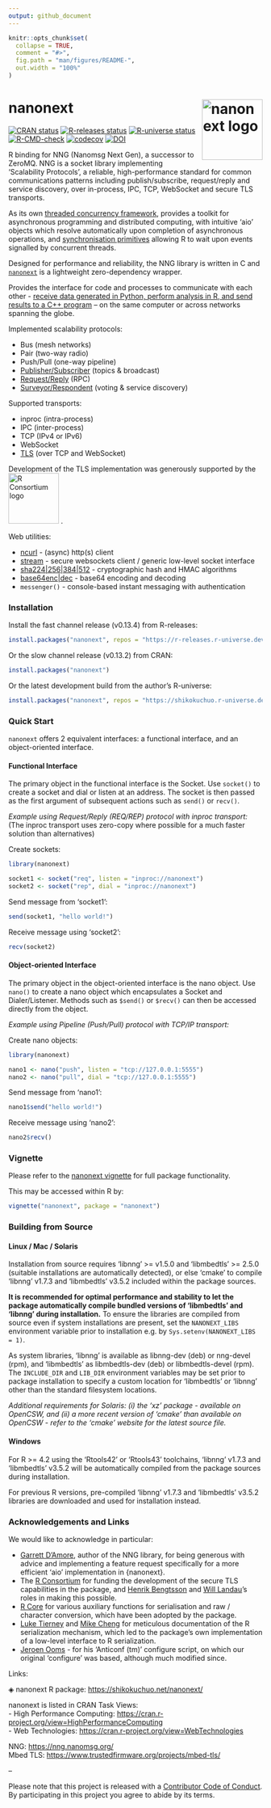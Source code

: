 ```yaml
---
output: github_document
---
```


<!-- README.md is generated from README.Rmd. Please edit that file -->

```r
knitr::opts_chunk$set(
  collapse = TRUE,
  comment = "#>",
  fig.path = "man/figures/README-",
  out.width = "100%"
)
```

# nanonext <a href="https://shikokuchuo.net/nanonext/" alt="nanonext"><img src="man/figures/logo.png" alt="nanonext logo" align="right" width="120" /></a>

<!-- badges: start -->
[![CRAN status](https://www.r-pkg.org/badges/version/nanonext?color=112d4e)](https://CRAN.R-project.org/package=nanonext)
[![R-releases status](https://img.shields.io/badge/dynamic/json?url=https%3A%2F%2Fr-releases.r-universe.dev%2Fapi%2Fpackages%2Fnanonext&query=%24.Version&label=R-releases&color=112d4e)](https://r-releases.r-universe.dev/nanonext)
[![R-universe status](https://shikokuchuo.r-universe.dev/badges/nanonext?color=3f72af)](https://shikokuchuo.r-universe.dev/nanonext)
[![R-CMD-check](https://github.com/shikokuchuo/nanonext/workflows/R-CMD-check/badge.svg)](https://github.com/shikokuchuo/nanonext/actions)
[![codecov](https://codecov.io/gh/shikokuchuo/nanonext/graph/badge.svg)](https://app.codecov.io/gh/shikokuchuo/nanonext)
[![DOI](https://zenodo.org/badge/451104675.svg)](https://zenodo.org/badge/latestdoi/451104675)
<!-- badges: end -->

R binding for NNG (Nanomsg Next Gen), a successor to ZeroMQ. NNG is a socket library implementing 'Scalability Protocols', a reliable, high-performance standard for common communications patterns including publish/subscribe, request/reply and service discovery, over in-process, IPC, TCP, WebSocket and secure TLS transports.

As its own [threaded concurrency framework](https://shikokuchuo.net/nanonext/articles/nanonext.html#async-and-concurrency), provides a toolkit for asynchronous programming and distributed computing, with intuitive 'aio' objects which resolve automatically upon completion of asynchronous operations, and [synchronisation primitives](https://shikokuchuo.net/nanonext/articles/nanonext.html#synchronisation-primitives) allowing R to wait upon events signalled by concurrent threads.

Designed for performance and reliability, the NNG library is written in C and [`nanonext`](https://doi.org/10.5281/zenodo.7903429) is a lightweight zero-dependency wrapper.

Provides the interface for code and processes to communicate with each other - [receive data generated in Python, perform analysis in R, and send results to a C++ program](https://shikokuchuo.net/nanonext/articles/nanonext.html#cross-language-exchange) – on the same computer or across networks spanning the globe.

Implemented scalability protocols:

- Bus (mesh networks)
- Pair (two-way radio)
- Push/Pull (one-way pipeline)
- [Publisher/Subscriber](https://shikokuchuo.net/nanonext/articles/nanonext.html#publisher-subscriber-model) (topics & broadcast)
- [Request/Reply](https://shikokuchuo.net/nanonext/articles/nanonext.html#rpc-and-distributed-computing) (RPC)
- [Surveyor/Respondent](https://shikokuchuo.net/nanonext/articles/nanonext.html#surveyor-respondent-model) (voting & service discovery)

Supported transports:

- inproc (intra-process)
- IPC (inter-process)
- TCP (IPv4 or IPv6)
- WebSocket
- [TLS](https://shikokuchuo.net/nanonext/articles/nanonext.html#tls-secure-connections) (over TCP and WebSocket)

Development of the TLS implementation was generously supported by the 
<a href="https://www.r-consortium.org/all-projects/awarded-projects/2023-group-1" alt="R Consortium ISC Grant 2023"><img src="man/figures/RConsortium.png" alt="R Consortium logo" width="100" /></a> .

Web utilities:

- [ncurl](https://shikokuchuo.net/nanonext/articles/nanonext.html#ncurl-async-http-client) - (async) http(s) client
- [stream](https://shikokuchuo.net/nanonext/articles/nanonext.html#stream-websocket-client) - secure websockets client / generic low-level socket interface
- [sha224|256|384|512](https://shikokuchuo.net/nanonext/articles/nanonext.html#cryptographic-hashing) - cryptographic hash and HMAC algorithms
- [base64enc|dec](https://shikokuchuo.net/nanonext/articles/nanonext.html#cryptographic-hashing) - base64 encoding and decoding
- `messenger()` - console-based instant messaging with authentication

### Installation

Install the fast channel release (v0.13.4) from R-releases:

```r
install.packages("nanonext", repos = "https://r-releases.r-universe.dev")
```

Or the slow channel release (v0.13.2) from CRAN:

```r
install.packages("nanonext")
```

Or the latest development build from the author's R-universe:

```r
install.packages("nanonext", repos = "https://shikokuchuo.r-universe.dev")
```

### Quick Start

`nanonext` offers 2 equivalent interfaces: a functional interface, and an object-oriented interface.

#### Functional Interface 

The primary object in the functional interface is the Socket. Use `socket()` to create a socket and dial or listen at an address. The socket is then passed as the first argument of subsequent actions such as `send()` or `recv()`.

*Example using Request/Reply (REQ/REP) protocol with inproc transport:* <br />
(The inproc transport uses zero-copy where possible for a much faster solution than alternatives)

Create sockets:

```r
library(nanonext)

socket1 <- socket("req", listen = "inproc://nanonext")
socket2 <- socket("rep", dial = "inproc://nanonext")
```

Send message from 'socket1':

```r
send(socket1, "hello world!")
```

Receive message using 'socket2':

```r
recv(socket2)
```

#### Object-oriented Interface

The primary object in the object-oriented interface is the nano object. Use `nano()` to create a nano object which encapsulates a Socket and Dialer/Listener. Methods such as `$send()` or `$recv()` can then be accessed directly from the object.

*Example using Pipeline (Push/Pull) protocol with TCP/IP transport:*

Create nano objects:

```r
library(nanonext)

nano1 <- nano("push", listen = "tcp://127.0.0.1:5555")
nano2 <- nano("pull", dial = "tcp://127.0.0.1:5555")
```

Send message from 'nano1':

```r
nano1$send("hello world!")
```

Receive message using 'nano2':

```r
nano2$recv()
```

### Vignette

Please refer to the [nanonext vignette](https://shikokuchuo.net/nanonext/articles/nanonext.html) for full package functionality.

This may be accessed within R by:

```r
vignette("nanonext", package = "nanonext")
```

### Building from Source

#### Linux / Mac / Solaris

Installation from source requires 'libnng' >= v1.5.0 and 'libmbedtls' >= 2.5.0 (suitable installations are automatically detected), or else 'cmake' to compile 'libnng' v1.7.3 and 'libmbedtls' v3.5.2 included within the package sources.

**It is recommended for optimal performance and stability to let the package automatically compile bundled versions of 'libmbedtls' and 'libnng' during installation.** To ensure the libraries are compiled from source even if system installations are present, set the `NANONEXT_LIBS` environment variable prior to installation e.g. by `Sys.setenv(NANONEXT_LIBS = 1)`.

As system libraries, 'libnng' is available as libnng-dev (deb) or nng-devel (rpm), and 'libmbedtls' as libmbedtls-dev (deb) or libmbedtls-devel (rpm). The `INCLUDE_DIR` and `LIB_DIR` environment variables may be set prior to package installation to specify a custom location for 'libmbedtls' or 'libnng' other than the standard filesystem locations.

*Additional requirements for Solaris: (i) the 'xz' package - available on OpenCSW, and (ii) a more recent version of 'cmake' than available on OpenCSW - refer to the 'cmake' website for the latest source file.*

#### Windows

For R >= 4.2 using the 'Rtools42' or 'Rtools43' toolchains, 'libnng' v1.7.3 and 'libmbedtls' v3.5.2 will be automatically compiled from the package sources during installation.

For previous R versions, pre-compiled 'libnng' v1.7.3 and 'libmbedtls' v3.5.2 libraries are downloaded and used for installation instead.

### Acknowledgements and Links

We would like to acknowledge in particular:

- [Garrett D'Amore](https://github.com/gdamore), author of the NNG library, for being generous with advice and implementing a feature request specifically for a more efficient 'aio' implementation in {nanonext}.
- The [R Consortium](https://www.r-consortium.org/) for funding the development of the secure TLS capabilities in the package, and [Henrik Bengtsson](https://github.com/HenrikBengtsson) and [Will Landau](https://github.com/wlandau/)'s roles in making this possible.
- [R Core](https://www.r-project.org/contributors.html) for various auxiliary functions for serialisation and raw / character conversion, which have been adopted by the package.
- [Luke Tierney](https://github.com/ltierney/) and [Mike Cheng](https://github.com/coolbutuseless) for meticulous documentation of the R serialization mechanism, which led to the package's own implementation of a low-level interface to R serialization.
- [Jeroen Ooms](https://github.com/jeroen) - for his 'Anticonf (tm)' configure script, on which our original 'configure' was based, although much modified since.

Links:

◈ nanonext R package: <https://shikokuchuo.net/nanonext/>

nanonext is listed in CRAN Task Views:<br />
- High Performance Computing: <https://cran.r-project.org/view=HighPerformanceComputing><br />
- Web Technologies: <https://cran.r-project.org/view=WebTechnologies>

NNG: <https://nng.nanomsg.org/><br />
Mbed TLS: <https://www.trustedfirmware.org/projects/mbed-tls/>

--

Please note that this project is released with a [Contributor Code of Conduct](https://shikokuchuo.net/nanonext/CODE_OF_CONDUCT.html). By participating in this project you agree to abide by its terms.
